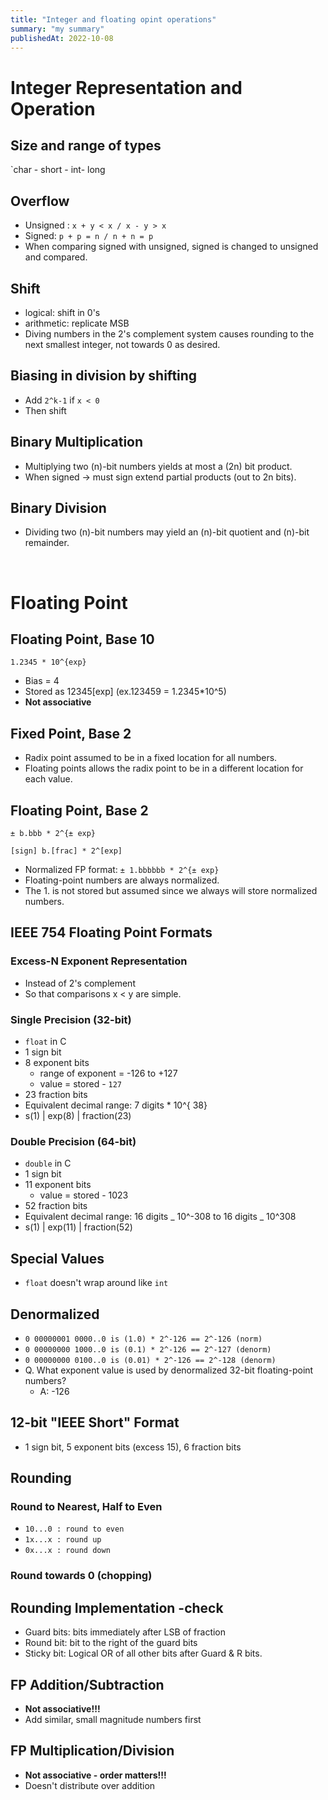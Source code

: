 ```yaml
---
title: "Integer and floating opint operations"
summary: "my summary"
publishedAt: 2022-10-08
---
```


# Integer Representation and Operation

## Size and range of types

`char - short - int- long

## Overflow

- Unsigned : `x + y < x / x - y > x`
- Signed: `p + p = n / n + n = p`
- When comparing signed with unsigned, signed is changed to unsigned and compared.

## Shift

- logical: shift in 0's
- arithmetic: replicate MSB
- Diving numbers in the 2's complement system causes rounding to the next smallest integer, not towards 0 as desired.

## Biasing in division by shifting

- Add `2^k-1` if `x < 0`
- Then shift

## Binary Multiplication

- Multiplying two (n)-bit numbers yields at most a (2n) bit product.
- When signed → must sign extend partial products (out to 2n bits).

## Binary Division

- Dividing two (n)-bit numbers may yield an (n)-bit quotient and (n)-bit remainder.

<br />

# Floating Point

## Floating Point, Base 10

```
1.2345 * 10^{exp}
```

- Bias = 4
- Stored as 12345[exp] (ex.123459 = 1.2345\*10^5)
- **Not associative**

## Fixed Point, Base 2

- Radix point assumed to be in a fixed location for all numbers.
- Floating points allows the radix point to be in a different location for each value.

## Floating Point, Base 2

```
± b.bbb * 2^{± exp}
```

`[sign] b.[frac] * 2^[exp]`

- Normalized FP format: `± 1.bbbbbb * 2^{± exp}`
- Floating-point numbers are always normalized.
- The 1. is not stored but assumed since we always will store normalized numbers.

## IEEE 754 Floating Point Formats

### Excess-N Exponent Representation

- Instead of 2's complement
- So that comparisons x < y are simple.

### Single Precision (32-bit)

- `float` in C
- 1 sign bit
- 8 exponent bits
  - range of exponent = -126 to +127
  - value = stored - `127`
- 23 fraction bits
- Equivalent decimal range: 7 digits \* 10^{ 38}
- s(1) | exp(8) | fraction(23)

### Double Precision (64-bit)

- `double` in C
- 1 sign bit
- 11 exponent bits
  - value = stored - 1023
- 52 fraction bits
- Equivalent decimal range: 16 digits _ 10^-308 to 16 digits _ 10^308
- s(1) | exp(11) | fraction(52)

## Special Values

- `float` doesn't wrap around like `int`

## Denormalized

- `0 00000001 0000..0 is (1.0) * 2^-126 == 2^-126 (norm)`
- `0 00000000 1000..0 is (0.1) * 2^-126 == 2^-127 (denorm)`
- `0 00000000 0100..0 is (0.01) * 2^-126 == 2^-128 (denorm)`
- Q. What exponent value is used by denormalized 32-bit floating-point numbers?
  - A: -126

## 12-bit "IEEE Short" Format

- 1 sign bit, 5 exponent bits (excess 15), 6 fraction bits

## Rounding

### Round to Nearest, Half to Even

- `10...0 : round to even`
- `1x...x : round up`
- `0x...x : round down`

### Round towards 0 (chopping)

## Rounding Implementation -check

- Guard bits: bits immediately after LSB of fraction
- Round bit: bit to the right of the guard bits
- Sticky bit: Logical OR of all other bits after Guard & R bits.

## FP Addition/Subtraction

- **Not associative!!!**
- Add similar, small magnitude numbers first

## FP Multiplication/Division

- **Not associative - order matters!!!**
- Doesn't distribute over addition
